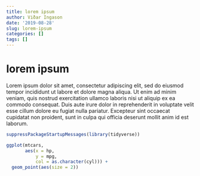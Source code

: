 ```yaml
---
title: lorem ipsum
author: Viðar Ingason
date: '2019-08-28'
slug: lorem-ipsum
categories: []
tags: []
---
```



# lorem ipsum

Lorem ipsum dolor sit amet, consectetur adipiscing elit, sed do eiusmod tempor incididunt ut labore et dolore magna aliqua. Ut enim ad minim veniam, quis nostrud exercitation ullamco laboris nisi ut aliquip ex ea commodo consequat. Duis aute irure dolor in reprehenderit in voluptate velit esse cillum dolore eu fugiat nulla pariatur. Excepteur sint occaecat cupidatat non proident, sunt in culpa qui officia deserunt mollit anim id est laborum.

```r
suppressPackageStartupMessages(library(tidyverse))

ggplot(mtcars,
       aes(x = hp,
           y = mpg,
           col = as.character(cyl))) +
  geom_point(aes(size = 2))
```
